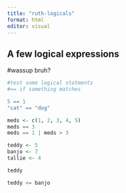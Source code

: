 ```yaml
---
title: "ruth-logicals"
format: html
editor: visual
---
```


## A few logical expressions

#wassup bruh?

```r
#test some logical statments
#== if something matches

5 == 1
"cat" == "dog"

meds <- c(1, 2, 3, 4, 5)
meds == 3
meds == 1 | meds > 3

teddy <- 5
banjo <- 7
tallie <- 4

teddy

teddy <= banjo
```
